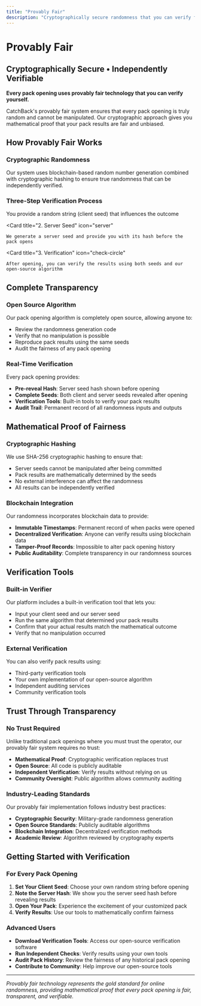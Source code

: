 ```yaml
---
title: "Provably Fair"
description: "Cryptographically secure randomness that you can verify for complete transparency in pack openings"
---
```


# Provably Fair

## Cryptographically Secure • Independently Verifiable

**Every pack opening uses provably fair technology that you can verify yourself.**

CatchBack's provably fair system ensures that every pack opening is truly random and cannot be manipulated. Our cryptographic approach gives you mathematical proof that your pack results are fair and unbiased.

## How Provably Fair Works

### Cryptographic Randomness
Our system uses blockchain-based random number generation combined with cryptographic hashing to ensure true randomness that can be independently verified.

### Three-Step Verification Process

<CardGroup cols={3}>
  <Card
    title="1. Client Seed"
    icon="user"
  >
    You provide a random string (client seed) that influences the outcome
  </Card>
  
  <Card
    title="2. Server Seed"
    icon="server"
  >
    We generate a server seed and provide you with its hash before the pack opens
  </Card>
  
  <Card
    title="3. Verification"
    icon="check-circle"
  >
    After opening, you can verify the results using both seeds and our open-source algorithm
  </Card>
</CardGroup>

## Complete Transparency

### Open Source Algorithm
Our pack opening algorithm is completely open source, allowing anyone to:
- Review the randomness generation code
- Verify that no manipulation is possible
- Reproduce pack results using the same seeds
- Audit the fairness of any pack opening

### Real-Time Verification
Every pack opening provides:
- **Pre-reveal Hash**: Server seed hash shown before opening
- **Complete Seeds**: Both client and server seeds revealed after opening
- **Verification Tools**: Built-in tools to verify your pack results
- **Audit Trail**: Permanent record of all randomness inputs and outputs

## Mathematical Proof of Fairness

### Cryptographic Hashing
We use SHA-256 cryptographic hashing to ensure that:
- Server seeds cannot be manipulated after being committed
- Pack results are mathematically determined by the seeds
- No external interference can affect the randomness
- All results can be independently verified

### Blockchain Integration
Our randomness incorporates blockchain data to provide:
- **Immutable Timestamps**: Permanent record of when packs were opened
- **Decentralized Verification**: Anyone can verify results using blockchain data
- **Tamper-Proof Records**: Impossible to alter pack opening history
- **Public Auditability**: Complete transparency in our randomness sources

## Verification Tools

### Built-in Verifier
Our platform includes a built-in verification tool that lets you:
- Input your client seed and our server seed
- Run the same algorithm that determined your pack results
- Confirm that your actual results match the mathematical outcome
- Verify that no manipulation occurred

### External Verification
You can also verify pack results using:
- Third-party verification tools
- Your own implementation of our open-source algorithm
- Independent auditing services
- Community verification tools

## Trust Through Transparency

### No Trust Required
Unlike traditional pack openings where you must trust the operator, our provably fair system requires no trust:
- **Mathematical Proof**: Cryptographic verification replaces trust
- **Open Source**: All code is publicly auditable
- **Independent Verification**: Verify results without relying on us
- **Community Oversight**: Public algorithm allows community auditing

### Industry-Leading Standards
Our provably fair implementation follows industry best practices:
- **Cryptographic Security**: Military-grade randomness generation
- **Open Source Standards**: Publicly auditable algorithms
- **Blockchain Integration**: Decentralized verification methods
- **Academic Review**: Algorithm reviewed by cryptography experts

## Getting Started with Verification

### For Every Pack Opening
1. **Set Your Client Seed**: Choose your own random string before opening
2. **Note the Server Hash**: We show you the server seed hash before revealing results
3. **Open Your Pack**: Experience the excitement of your customized pack
4. **Verify Results**: Use our tools to mathematically confirm fairness

### Advanced Users
- **Download Verification Tools**: Access our open-source verification software
- **Run Independent Checks**: Verify results using your own tools
- **Audit Pack History**: Review the fairness of any historical pack opening
- **Contribute to Community**: Help improve our open-source tools

---

*Provably fair technology represents the gold standard for online randomness, providing mathematical proof that every pack opening is fair, transparent, and verifiable.*

